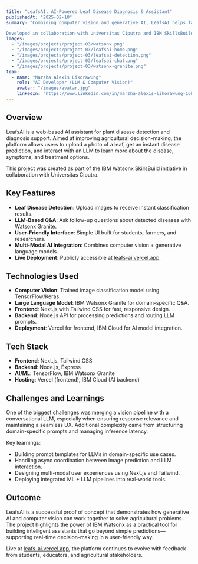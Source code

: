```yaml
---
title: "LeafsAI: AI-Powered Leaf Disease Diagnosis & Assistant"
publishedAt: "2025-02-10"
summary: "Combining computer vision and generative AI, LeafsAI helps farmers and researchers detect leaf diseases and get contextual answers powered by IBM Watsonx.

Developed in collaboration with Universitas Ciputra and IBM SkillsBuild, LeafsAI is an AI platform that identifies leaf diseases from images and provides instant Q&A support about the diagnosis. By integrating an image classification model with IBM Watsonx's Granite LLM, this tool empowers users with not just detection—but understanding. The platform is built with an accessible web interface and deploys a seamless end-to-end AI experience for agriculture and plant health monitoring."
images:
  - "/images/projects/project-03/watsonx.png"
  - "/images/projects/project-03/leafsai-home.png"
  - "/images/projects/project-03/leafsai-detection.png"
  - "/images/projects/project-03/leafsai-chat.png"
  - "/images/projects/project-03/watsonx-granite.png"
team:
  - name: "Marsha Alexis Likorawung"
    role: "AI Developer (LLM & Computer Vision)"
    avatar: "/images/avatar.jpg"
    linkedIn: "https://www.linkedin.com/in/marsha-alexis-likorawung-16b13a267/"
---
```


## Overview

LeafsAI is a web-based AI assistant for plant disease detection and diagnosis support. Aimed at improving agricultural decision-making, the platform allows users to upload a photo of a leaf, get an instant disease prediction, and interact with an LLM to learn more about the disease, symptoms, and treatment options.

This project was created as part of the IBM Watsonx SkillsBuild initiative in collaboration with Universitas Ciputra.

## Key Features

- **Leaf Disease Detection**: Upload images to receive instant classification results.
- **LLM-Based Q&A**: Ask follow-up questions about detected diseases with Watsonx Granite.
- **User-Friendly Interface**: Simple UI built for students, farmers, and researchers.
- **Multi-Modal AI Integration**: Combines computer vision + generative language models.
- **Live Deployment**: Publicly accessible at [leafs-ai.vercel.app](https://leafs-ai.vercel.app/).

## Technologies Used

- **Computer Vision**: Trained image classification model using TensorFlow/Keras.
- **Large Language Model**: IBM Watsonx Granite for domain-specific Q&A.
- **Frontend**: Next.js with Tailwind CSS for fast, responsive design.
- **Backend**: Node.js API for processing predictions and routing LLM prompts.
- **Deployment**: Vercel for frontend, IBM Cloud for AI model integration.

## Tech Stack

- **Frontend**: Next.js, Tailwind CSS
- **Backend**: Node.js, Express
- **AI/ML**: TensorFlow, IBM Watsonx Granite
- **Hosting**: Vercel (frontend), IBM Cloud (AI backend)

## Challenges and Learnings

One of the biggest challenges was merging a vision pipeline with a conversational LLM, especially when ensuring response relevance and maintaining a seamless UX. Additional complexity came from structuring domain-specific prompts and managing inference latency.

Key learnings:
- Building prompt templates for LLMs in domain-specific use cases.
- Handling async coordination between image prediction and LLM interaction.
- Designing multi-modal user experiences using Next.js and Tailwind.
- Deploying integrated ML + LLM pipelines into real-world tools.

## Outcome

LeafsAI is a successful proof of concept that demonstrates how generative AI and computer vision can work together to solve agricultural problems. The project highlights the power of IBM Watsonx as a practical tool for building intelligent assistants that go beyond simple predictions—supporting real-time decision-making in a user-friendly way.

Live at [leafs-ai.vercel.app](https://leafs-ai.vercel.app/), the platform continues to evolve with feedback from students, educators, and agricultural stakeholders.

